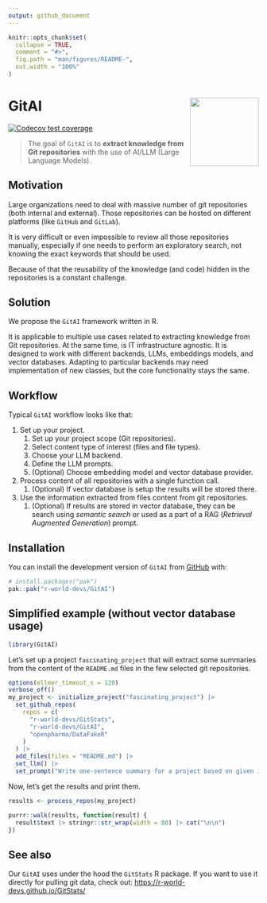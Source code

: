 ```yaml
---
output: github_document
---
```


<!-- README.md is generated from README.Rmd. Please edit that file -->

```r
knitr::opts_chunk$set(
  collapse = TRUE,
  comment = "#>",
  fig.path = "man/figures/README-",
  out.width = "100%"
)
```

# GitAI <img src="man/figures/logo.png" align="right" height="138" style="float:right; height:138px;"/>

<!-- badges: start -->
[![Codecov test coverage](https://codecov.io/gh/r-world-devs/GitAI/graph/badge.svg)](https://app.codecov.io/gh/r-world-devs/GitAI)
<!-- badges: end -->

> The goal of `GitAI` is to **extract knowledge from Git repositories** with the use of AI/LLM (Large Language Models). 

## Motivation

Large organizations need to deal with massive number of git repositories
(both internal and external). Those repositories can be hosted on different
platforms (like `GitHub` and `GitLab`).

It is very difficult or even impossible to review all those repositories 
manually, especially if one needs to perform an exploratory search, 
not knowing the exact keywords that should be used.

Because of that the reusability of the knowledge (and code) hidden in the 
repositories is a constant challenge.

## Solution

We propose the `GitAI` framework written in R.

It is applicable to multiple use cases related to extracting knowledge from Git repositories. 
At the same time, is IT infrastructure agnostic. It is designed to work with
different backends, LLMs, embeddings models, and vector databases.
Adapting to particular backends may need implementation of new classes, but
the core functionality stays the same.

## Workflow

Typical `GitAI` workflow looks like that:

1. Set up your project.
    1. Set up your project scope (Git repositories).
    1. Select content type of interest (files and file types).
    1. Choose your LLM backend.
    1. Define the LLM prompts.
    1. (Optional) Choose embedding model and vector database provider.
1. Process content of all repositories with a single function call.
    1. (Optional) If vector database is setup the results will be stored there.
1. Use the information extracted from files content from git repositories.
    1. (Optional) If results are stored in vector database, 
  they can be search using *semantic search* or used as a part of a RAG (*Retrieval Augmented Generation*) prompt.

## Installation

You can install the development version of `GitAI` from [GitHub](https://github.com/) with:

``` r
# install.packages("pak")
pak::pak("r-world-devs/GitAI")
```

## Simplified example (without vector database usage)

```r
library(GitAI)
```

Let's set up a project `fascinating_project` that will extract some summaries from the content of the `README.md` files in the few selected git repositories.


```r
options(ellmer_timeout_s = 120)
verbose_off()
my_project <- initialize_project("fascinating_project") |>
  set_github_repos(
    repos = c(
      "r-world-devs/GitStats", 
      "r-world-devs/GitAI", 
      "openpharma/DataFakeR"
    )
  ) |>
  add_files(files = "README.md") |>
  set_llm() |>
  set_prompt("Write one-sentence summary for a project based on given input.")
```

Now, let's get the results and print them.

```r
results <- process_repos(my_project)

purrr::walk(results, function(result) {
  result$text |> stringr::str_wrap(width = 80) |> cat("\n\n")
})
```

## See also

Our `GitAI` uses under the hood the `GitStats` R package.
If you want to use it directly for pulling git data, check out:
[https://r-world-devs.github.io/GitStats/](https://r-world-devs.github.io/GitStats/)